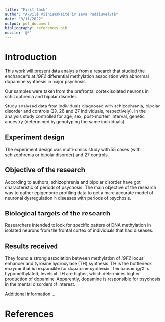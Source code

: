 ```yaml
---
title: "First task"
author: "Akvilė Višniauskaitė ir Ieva Pudžiuvelytė"
date: "3/11/2022"
output: pdf_document
bibliography: references.bib
nocite: '@*'
---
```


# Introduction

This work will present data analysis from a research that studied the 
enchancer's at *IGF2* differential methylation association with abnormal 
dopamine synthesis in major psychosis.

Our samples were taken from the prefrontal cortex isolated neurons in 
schizophrenia and bipolar disorder.

Study analysed data from individuals diagnosed with schizophrenia, bipolar
disorder and controls (29, 26 and 27 individuals, respectively).
In the analysis study controlled for age, sex, post-mortem interval, genetic ancestry (determined by genotyping the same individuals).

## Experiment design

The experiment design was multi-omics study with 55 cases (with schizophrenia or
bipolar disorder) and 27 controls.

## Objective of the research

According to authors, schizophrenia and bipolar disorder have got characteristic of periods of psychosis. The main objective of the research was to gather epigenomic profiling data to get a more accurate model of neuronal dysregulation in diseases with periods of psychosis.

## Biological targets of the research

Researchers intended to look for specific patters of DNA methylation in 
isolated neurons from the frontal cortex of individuals that had diseases.

## Results received

They found a strong association between methylation of *IGF2* locus' 
enhancer and tyrosine hydroxylase (TH) synthesis. TH is the bottleneck 
enzyme that is responsible for dopamine synthesis. If enhancer *Igf2* is 
hypomethylated, levels of TH are higher, which determines higher production
of dopamine. Apparently, dopamine is responsible for psychosis in the 
mental disorders of interest.

Additional information ...

# References
